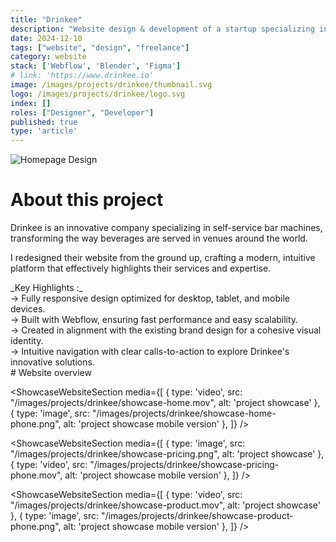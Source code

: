 ```yaml
---
title: "Drinkee"
description: "Website design & development of a startup specializing in connected self-service bars"
date: 2024-12-10
tags: ["website", "design", "freelance"]
category: website
stack: ['Webflow', 'Blender', 'Figma']
# link: 'https://www.drinkee.io'
image: /images/projects/drinkee/thumbnail.svg
logo: /images/projects/drinkee/logo.svg
index: []
roles: ["Designer", "Developer"]
published: true
type: 'article'
---
```


<div className="relative default-layout aspect-video sm:rounded-lg overflow-hidden">
  <Image
    src="/images/projects/drinkee/1.svg"
    alt="Homepage Design"
    fill
  />
</div>

<div className="px-[20px] pb-0">

# About this project

Drinkee is an innovative company specializing in self-service bar machines, 
transforming the way beverages are served in venues around the world.

<SpacerS />

I redesigned their website from the ground up, crafting a modern, 
intuitive platform that effectively highlights their services and expertise.

</div>

<SpacerS />

<div className="px-[20px]">
  <span className='!underline bg-highlighted p-[7px] rounded-sm'>_Key Highlights :_</span><br />
  &rarr; Fully responsive design optimized for desktop, tablet, and mobile devices.<br />
  &rarr; Built with Webflow, ensuring fast performance and easy scalability. <br />
  &rarr; Created in alignment with the existing brand design for a cohesive visual identity.<br />
  &rarr; Intuitive navigation with clear calls-to-action to explore Drinkee's innovative solutions.<br />
</div>

<div className="px-[20px]">
# Website overview
</div>

<ShowcaseWebsiteSection media={[
  {
    type: 'video',
    src: "/images/projects/drinkee/showcase-home.mov",
    alt: 'project showcase'
  }, 
  {
    type: 'image',
    src: "/images/projects/drinkee/showcase-home-phone.png",
    alt: 'project showcase mobile version'
  }, 
]} />

<ShowcaseWebsiteSection media={[
  {
    type: 'image',
    src: "/images/projects/drinkee/showcase-pricing.png",
    alt: 'project showcase'
  }, 
  {
    type: 'video',
    src: "/images/projects/drinkee/showcase-pricing-phone.mov",
    alt: 'project showcase mobile version'
  }, 
]} />

<ShowcaseWebsiteSection media={[
  {
    type: 'video',
    src: "/images/projects/drinkee/showcase-product.mov",
    alt: 'project showcase'
  }, 
  {
    type: 'image',
    src: "/images/projects/drinkee/showcase-product-phone.png",
    alt: 'project showcase mobile version'
  }, 
]} />

<SpacerS />
